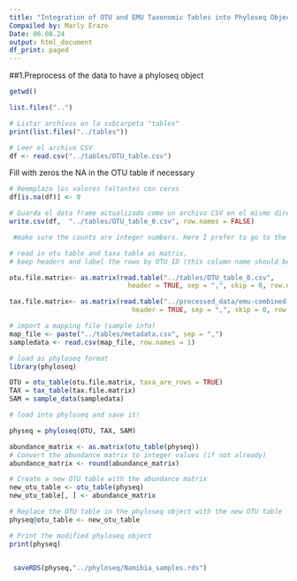```yaml
---
title: "Integration of OTU and EMU Taxonomic Tables into Phyloseq Object for Advanced Analysis with R"
Compailed by: Marly Erazo
Date: 06.08.24
output: html_document
df_print: paged
---
```


##1.Preprocess of the data to have a phyloseq object
```r
getwd()

list.files("..")

# Listar archivos en la subcarpeta "tables"
print(list.files("../tables"))

# Leer el archivo CSV
df <- read.csv("../tables/OTU_table.csv")

```

Fill with zeros the NA in the OTU table if necessary
```r

# Reemplaza los valores faltantes con ceros
df[is.na(df)] <- 0

# Guarda el data frame actualizado como un archivo CSV en el mismo directorio
write.csv(df,  "../tables/OTU_table_0.csv", row.names = FALSE)

 #make sure the counts are integer numbers. Here I prefer to go to the OTU_table and remove the zeros after the dot with excel's "replace" function (find: .*, replace: ). On the other hand you have to make sure that the metadata table has the same name as the name of the columns of the otu-table.

```


```r
# read in otu table and taxa table as matrix, 
# keep headers and label the rows by OTU ID (this column name should be empty)

otu.file.matrix<- as.matrix(read.table("../tables/OTU_table_0.csv", 
                              header = TRUE, sep = ",", skip = 0, row.names = 1))

tax.file.matrix<- as.matrix(read.table("../processed_data/emu-combined-taxonomy-tax_id.csv", 
                               header = TRUE, sep = ",", skip = 0, row.names = 1))
```

```r
# import a mapping file (sample info)
map_file <- paste("../tables/metadata.csv", sep = ",")
sampledata <- read.csv(map_file, row.names = 1)

```

```r
# load as phyloseq format 
library(phyloseq)

OTU = otu_table(otu.file.matrix, taxa_are_rows = TRUE)
TAX = tax_table(tax.file.matrix)
SAM = sample_data(sampledata)

```

```r
# load into phyloseq and save it!

physeq = phyloseq(OTU, TAX, SAM)

abundance_matrix <- as.matrix(otu_table(physeq))
# Convert the abundance matrix to integer values (if not already)
abundance_matrix <- round(abundance_matrix)

# Create a new OTU table with the abundance matrix
new_otu_table <- otu_table(physeq)
new_otu_table[, ] <- abundance_matrix

# Replace the OTU table in the phyloseq object with the new OTU table
physeq@otu_table <- new_otu_table

# Print the modified phyloseq object
print(physeq)


 saveRDS(physeq,"../phyloseq/Namibia_samples.rds")

```
